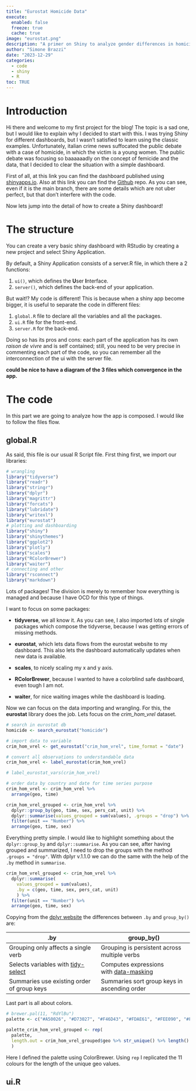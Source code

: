 ```yaml
---
title: "Eurostat Homicide Data"
execute: 
  enabled: false
  freeze: true
  cache: true
image: "eurostat.png"
description: "A primer on Shiny to analyze gender differences in homicide rates"
author: "Simone Brazzi"
date: "2023-12-29"
categories:
  - code
  - shiny
  - R
toc: TRUE
---
```


# Introduction

Hi there and welcome to my first project for the blog! The topic is a sad one, but I would like to explain why I decided to start with this. I was trying Shiny for different dashboards, but I wasn't satisfied to learn using the classic examples. Unfortunately, italian crime news suffocated the public debate with a case of homicide, in which the victim is a young women. The public debate was focusing so baaaaaadly on the concept of femicide and the data, that I decided to clear the situation with a simple dashboard.

First of all, at this link you can find the dashboard published using [shinyapps.io](https://d4jtd9-simonebrazzi.shinyapps.io/Homicide_Eurostat/). Also at this link you can find the [Github](https://github.com/SimoneBrazzi/eurostat_homicide) repo. As you can see, even if it is the main branch, there are some details which are not uber perfect, but that don't interfere with the code.

Now lets jump into the detail of how to create a Shiny dashboard!

# The structure

You can create a very basic shiny dashboard with RStudio by creating a new project and select Shiny Application.

By default, a Shiny Application consists of a server.R file, in which there a 2 functions:

1.  `ui()`, which defines the **U**ser **I**nterface.
2.  `server()`, which defines the back-end of your application.

But wait!? My code is different! This is because when a shiny app become bigger, it is useful to separate the code in different files:

1.  `global.R` file to declare all the variables and all the packages.
2.  `ui.R` file for the front-end.
3.  `server.R` for the back-end.

Doing so has its pros and cons: each part of the application has its own *raison de vivre* and is self contained; still, you need to be very precise in commenting each part of the code, so you can remember all the interconnection of the ui with the server file.

**could be nice to have a diagram of the 3 files which convergence in the app.**

# The code

In this part we are going to analyze how the app is composed. I would like to follow the files flow.

## global.R

As said, this file is our usual R Script file. First thing first, we import our libraries:

```r
# wrangling
library("tidyverse")
library("readr")
library("stringr")
library("dplyr")
library("magrittr")
library("forcats")
library("lubridate")
library("writexl")
library("eurostat")
# plotting and dashboarding
library("shiny")
library("shinythemes")
library("ggplot2")
library("plotly")
library("scales")
library("RColorBrewer")
library("waiter")
# connecting and other
library("rsconnect")
library("markdown")
```

Lots of packages! The division is merely to remember how everything is managed and because I have OCD for this type of things.

I want to focus on some packages:

-   **tidyverse**, we all know it. As you can see, I also imported lots of single packages which compose the tidyverse, because I was getting errors of missing methods.

-   **eurostat**, which lets data flows from the eurostat website to my dashboard. This also lets the dashboard automatically updates when new data is available.

-   **scales**, to nicely scaling my x and y axis.

-   **RColorBrewer**, because I wanted to have a colorblind safe dashboard, even tough I am not.

-   **waiter**, for nice waiting images while the dashboard is loading.

Now we can focus on the data importing and wrangling. For this, the **eurostat** library does the job. Lets focus on the *crim_hom_vrel* dataset.

```r
# search in eurostat db
homicide <- search_eurostat("homicide")

# import data to variable
crim_hom_vrel <- get_eurostat("crim_hom_vrel", time_format = "date")

# convert all observations to understandable data
crim_hom_vrel <- label_eurostat(crim_hom_vrel)

# label_eurostat_vars(crim_hom_vrel)

# order data by country and date for time series purpose
crim_hom_vrel <- crim_hom_vrel %>% 
  arrange(geo, time)

crim_hom_vrel_grouped <- crim_hom_vrel %>% 
  dplyr::group_by(geo, time, sex, pers_cat, unit) %>% 
  dplyr::summarise(values_grouped = sum(values), .groups = "drop") %>% 
  filter(unit == "Number") %>% 
  arrange(geo, time, sex)
```

Everything pretty simple. I would like to highlight something about the `dplyr::group_by` and `dplyr::summarise`. As you can see, after having grouped and summarized, I need to drop the groups with the method `.groups = "drop"`. With dplyr v.1.1.0 we can do the same with the help of the `.by` method in `summarise`.

```r
crim_hom_vrel_grouped <- crim_hom_vrel %>% 
  dplyr::summarise(
    values_grouped = sum(values),
    .by = c(geo, time, sex, pers_cat, unit)
    ) %>% 
  filter(unit == "Number") %>% 
  arrange(geo, time, sex)
```

Copying from the [dplyr website](https://dplyr.tidyverse.org/reference/dplyr_by.html) the differences between `.by` and `group_by()` are:

| .by                                                                                                | group_by()                                                                                         |
|------------------------------------|------------------------------------|
| Grouping only affects a single verb                                                                | Grouping is persistent across multiple verbs                                                       |
| Selects variables with [tidy-select](https://dplyr.tidyverse.org/reference/dplyr_tidy_select.html) | Computes expressions with [data-masking](https://rlang.r-lib.org/reference/args_data_masking.html) |
| Summaries use existing order of group keys                                                         | Summaries sort group keys in ascending order                                                       |

Last part is all about colors.

```r
# brewer.pal(11, "RdYlBu")
palette <- c("#A50026", "#D73027", "#F46D43", "#FDAE61", "#FEE090", "#FFFFBF", "#E0F3F8", "#ABD9E9", "#74ADD1", "#4575B4", "#313695")

palette_crim_hom_vrel_grouped <- rep(
  palette,
  length.out = crim_hom_vrel_grouped$geo %>% str_unique() %>% length()
  )
```

Here I defined the palette using ColorBrewer. Using `rep` I replicated the 11 colours for the length of the unique geo values.

## ui.R
